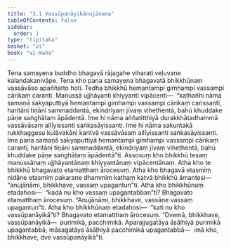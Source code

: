 ```yaml
---
title: "3.1 Vassūpanāyikānujānana"
tableOfContents: false
sidebar:
  order: 1
type: "tipitaka"
basket: "vi"
book: "vi-maha"
---
```



<DynamicBreadcrumb />

<Division number="184" book="vi-maha" e="ch" v="3" p="192">

<Paragraph number="818" book="vi-maha">
Tena samayena buddho bhagavā rājagahe viharati veḷuvane kalandakanivāpe. Tena kho pana samayena bhagavatā bhikkhūnaṃ vassāvāso apaññatto hoti. Tedha bhikkhū hemantampi gimhampi vassampi cārikaṃ caranti. Manussā ujjhāyanti khiyyanti vipācenti—  “kathañhi nāma samaṇā sakyaputtiyā hemantampi gimhampi vassampi cārikaṃ carissanti, haritāni tiṇāni sammaddantā, ekindriyaṃ jīvaṃ viheṭhentā, bahū khuddake pāṇe saṅghātaṃ āpādentā. Ime hi nāma aññatitthiyā durakkhātadhammā vassāvāsaṃ allīyissanti saṅkasāyissanti. Ime hi nāma sakuntakā rukkhaggesu kulāvakāni karitvā vassāvāsaṃ allīyissanti saṅkasāyissanti. Ime pana samaṇā sakyaputtiyā hemantampi gimhampi vassampi cārikaṃ caranti, haritāni tiṇāni sammaddantā, ekindriyaṃ jīvaṃ viheṭhentā, bahū khuddake pāṇe saṅghātaṃ āpādentā”ti.
</Paragraph>

<Paragraph number="819" book="vi-maha">
Assosuṃ kho bhikkhū tesaṃ manussānaṃ ujjhāyantānaṃ khiyyantānaṃ vipācentānaṃ. Atha kho te bhikkhū bhagavato etamatthaṃ ārocesuṃ. Atha kho bhagavā etasmiṃ nidāne etasmiṃ pakaraṇe dhammiṃ kathaṃ katvā bhikkhū āmantesi—  “anujānāmi, bhikkhave, vassaṃ upagantun”ti. Atha kho bhikkhūnaṃ etadahosi—  “kadā nu kho vassaṃ upagantabban”ti? Bhagavato etamatthaṃ ārocesuṃ. “Anujānāmi, bhikkhave, vassāne vassaṃ upagantun”ti.
</Paragraph>

<Paragraph number="820" book="vi-maha">
Atha kho bhikkhūnaṃ etadahosi—  “kati nu kho vassūpanāyikā”ti? Bhagavato etamatthaṃ ārocesuṃ. “Dvemā, bhikkhave, vassūpanāyikā—  purimikā, pacchimikā. Aparajjugatāya āsāḷhiyā purimikā upagantabbā, māsagatāya āsāḷhiyā pacchimikā upagantabbā—  imā kho, bhikkhave, dve vassūpanāyikā”ti.
</Paragraph>
</Division>